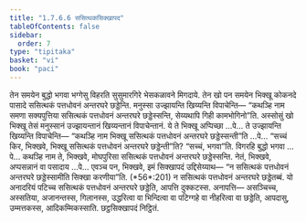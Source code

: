 ```yaml
---
title: "1.7.6.6 ससित्थकसिक्खापद"
tableOfContents: false
sidebar:
  order: 7
type: "tipitaka"
basket: "vi"
book: "paci"
---
```



<DynamicBreadcrumb />

<Division number="632" book="paci">

<Paragraph number="1966" book="paci">
तेन समयेन बुद्धो भगवा भग्गेसु विहरति सुसुमारगिरे भेसकळावने मिगदाये. तेन खो पन समयेन भिक्खू कोकनदे पासादे ससित्थकं पत्तधोवनं अन्तरघरे छड्डेन्ति. मनुस्सा उज्झायन्ति खिय्यन्ति विपाचेन्ति— “कथञ्हि नाम समणा सक्यपुत्तिया ससित्थकं पत्तधोवनं अन्तरघरे छड्डेस्सन्ति, सेय्यथापि गिही कामभोगिनो”ति.
</Paragraph>

<Paragraph number="1967" book="paci">
अस्सोसुं खो भिक्खू तेसं मनुस्सानं उज्झायन्तानं खिय्यन्तानं विपाचेन्तानं. ये ते भिक्खू अप्पिच्छा …पे… ते उज्झायन्ति खिय्यन्ति विपाचेन्ति— “कथञ्हि नाम भिक्खू ससित्थकं पत्तधोवनं अन्तरघरे छड्डेस्सन्ती”ति …पे… “सच्चं किर, भिक्खवे, भिक्खू ससित्थकं पत्तधोवनं अन्तरघरे छड्डेन्ती”ति? “सच्चं, भगवा”ति. विगरहि बुद्धो भगवा …पे… कथञ्हि नाम ते, भिक्खवे, मोघपुरिसा ससित्थकं पत्तधोवनं अन्तरघरे छड्डेस्सन्ति. नेतं, भिक्खवे, अप्पसन्नानं वा पसादाय …पे… एवञ्च पन, भिक्खवे, इमं सिक्खापदं उद्दिसेय्याथ—
</Paragraph>

<Paragraph number="1968" book="paci">
<Emphasis>“न ससित्थकं पत्तधोवनं अन्तरघरे छड्डेस्सामीति सिक्खा करणीया”</Emphasis>ति. (*56*:<Emphasis>201</Emphasis>)
</Paragraph>

<Paragraph number="1969" book="paci">
न ससित्थकं पत्तधोवनं अन्तरघरे छड्डेतब्बं. यो अनादरियं पटिच्च ससित्थकं पत्तधोवनं अन्तरघरे छड्डेति, आपत्ति दुक्कटस्स.
</Paragraph>

<Paragraph number="1970" book="paci">
अनापत्ति— असञ्चिच्च, अस्सतिया, अजानन्तस्स, गिलानस्स, उद्धरित्वा वा भिन्दित्वा वा पटिग्गहे वा नीहरित्वा वा छड्डेति, आपदासु, उम्मत्तकस्स, आदिकम्मिकस्साति.

</Paragraph>
</Division>

<Paragraph number="1971" type="center" book="paci">
छट्ठसिक्खापदं निट्ठितं.
</Paragraph>